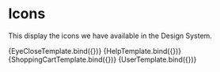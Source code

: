 
<Meta title="Icons" />


# Icons
This display the icons we have available in the Design System.

<Canvas>
  <Story name="EyeClose">
    {EyeCloseTemplate.bind({})}
  </Story>

  <Story name="Help">
    {HelpTemplate.bind({})}
  </Story>

   <Story name="Shopping Cart">
    {ShoppingCartTemplate.bind({})}
  </Story>
  
  <Story name="User">
    {UserTemplate.bind({})}
  </Story>
</Canvas>
